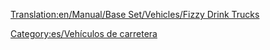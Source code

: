 [[Translation:en/Manual/Base Set/Vehicles/Fizzy Drink Trucks]]

{{es/Vehículo de carretera|nombre    = Camión de Refrescos MightyMover
  |imagen    = MightyMover_FizzyDrink.png
  |precio    = 9.594 € (4.797 £)
  |velocidad = 48 km/h (30 mph)
  |coste     = 844 € (422 £)
  |diseño    = 1935
  |duración  = 15
  |capacidad = 17 refrescos
}}
{{es/Vehículo de carretera|nombre    = Camión de Refrescos Powernaught
  |imagen    = Powernaught_FizzyDrink.png
  |precio    = 12.054 € (6.027 £)
  |velocidad = 88 km/h (55 mph)
  |coste     = 1.574 € (787 £)
  |diseño    = 1976
  |duración  = 15
  |capacidad = 19 refrescos
}}
{{es/Vehículo de carretera|nombre    = Camión de Refrescos Wizzowow
  |imagen    = Wizzowow_FizzyDrink.png
  |precio    = 12.874 € (6,437 £)
  |velocidad = 112 km/h (70 mph)
  |coste     = 2,250 € (1,125 £)
  |diseño    = 2019
  |duración  = 15
  |capacidad = 22 refrescos
}}

[[Category:es/Vehículos de carretera]]